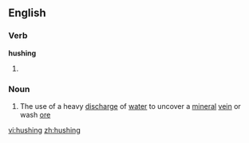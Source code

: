==English==

===Verb===
'''hushing'''

# {{present participle of|hush}}

===Noun===
{{en-noun}}

# The use of a heavy [[discharge]] of [[water]] to uncover a [[mineral]] [[vein]] or wash [[ore]] 

[[vi:hushing]]
[[zh:hushing]]